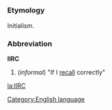 =={{en}}==
[[Category:English language]]
===Etymology===
Initialism.
===Abbreviation===
'''IIRC'''

#(''informal'') "If I [[recall]] correctly"

[[la:IIRC]]